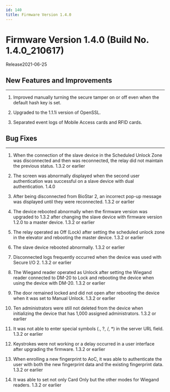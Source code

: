 ```yaml
---
id: 140
title: Firmware Version 1.4.0
---
```


# Firmware Version 1.4.0 (Build No. 1.4.0_210617)

Release<Separator/>2021-06-25

## New Features and Improvements

---

1. Improved manually turning the secure tamper on or off even when the default hash key is set.

1. Upgraded to the 1.1.1i version of OpenSSL.

1. Separated event logs of Mobile Access cards and RFID cards.

## Bug Fixes

---

<BugLists>

1. When the connection of the slave device in the Scheduled Unlock Zone was disconnected and then was reconnected, the relay did not maintain the previous status. <Badge>1.3.2 or earlier</Badge>

1. The screen was abnormally displayed when the second user authentication was successful on a slave device with dual authentication. <Badge>1.4.0</Badge>

1. After being disconnected from BioStar 2, an incorrect pop-up message was displayed until they were reconnected. <Badge>1.3.2 or earlier</Badge>

1. The device rebooted abnormally when the firmware version was upgraded to 1.3.2 after changing the slave device with firmware version 1.2.0 to a master device. <Badge>1.3.2 or earlier</Badge>

1. The relay operated as Off (Lock) after setting the scheduled unlock zone in the elevator and rebooting the master device. <Badge>1.3.2 or earlier</Badge>

1. The slave device rebooted abnormally. <Badge>1.3.2 or earlier</Badge>

1. Disconnected logs frequently occurred when the device was used with Secure I/O 2. <Badge>1.3.2 or earlier</Badge>

1. The Wiegand reader operated as Unlock after setting the Wiegand reader connected to DM-20 to Lock and rebooting the device when using the device with DM-20. <Badge>1.3.2 or earlier</Badge>

1. The door remained locked and did not open after rebooting the device when it was set to Manual Unlock. <Badge>1.3.2 or earlier</Badge>

1. Ten administrators were still not deleted from the device when initializing the device that has 1,000 assigned administrators. <Badge>1.3.2 or earlier</Badge>

1. It was not able to enter special symbols (., ?, /, *) in the server URL field. <Badge>1.3.2 or earlier</Badge>

1. Keystrokes were not working or a delay occurred in a user interface after upgrading the firmware. <Badge>1.3.2 or earlier</Badge>

1. When enrolling a new fingerprint to AoC, it was able to authenticate the user with both the new fingerprint data and the existing fingerprint data. <Badge>1.3.2 or earlier</Badge>

1. It was able to set not only Card Only but the other modes for Wiegand readers. <Badge>1.3.2 or earlier</Badge>

</BugLists>